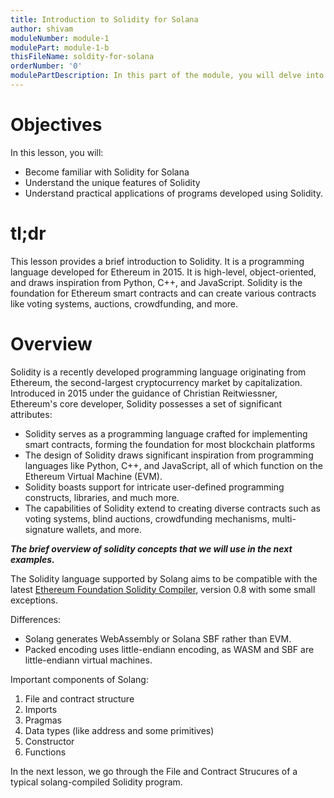 ```yaml
---
title: Introduction to Solidity for Solana
author: shivam
moduleNumber: module-1
modulePart: module-1-b
thisFileName: soldity-for-solana
orderNumber: '0'
modulePartDescription: In this part of the module, you will delve into the basics of the Solidity programming language, which is used for building Solana programs. You will take a deep dive into foundational Solidity for solana concepts.
---
```



# **Objectives**

In this lesson, you will:

- Become familiar with Solidity for Solana
- Understand the unique features of Solidity
- Understand practical applications of programs developed using Solidity.

# **tl;dr**

This lesson provides a brief introduction to Solidity. It is a programming language developed for Ethereum in 2015. It is high-level, object-oriented, and draws inspiration from Python, C++, and JavaScript. Solidity is the foundation for Ethereum smart contracts and can create various contracts like voting systems, auctions, crowdfunding, and more.

# **Overview**

Solidity is a recently developed programming language originating from Ethereum, the second-largest cryptocurrency market by capitalization. Introduced in 2015 under the guidance of Christian Reitwiessner, Ethereum's core developer, Solidity possesses a set of significant attributes:

- Solidity serves as a programming language crafted for implementing smart contracts, forming the foundation for most blockchain platforms
- The design of Solidity draws significant inspiration from programming languages like Python, C++, and JavaScript, all of which function on the Ethereum Virtual Machine (EVM).
- Solidity boasts support for intricate user-defined programming constructs, libraries, and much more.
- The capabilities of Solidity extend to creating diverse contracts such as voting systems, blind auctions, crowdfunding mechanisms, multi-signature wallets, and more.

***The brief overview of solidity concepts that we will use in the next examples.***

The Solidity language supported by Solang aims to be compatible with the latest [Ethereum Foundation Solidity Compiler](https://github.com/ethereum/solidity/), version 0.8 with some small exceptions.

Differences:

- Solang generates WebAssembly or Solana SBF rather than EVM.
- Packed encoding uses little-endiann encoding, as WASM and SBF are little-endiann virtual machines.

Important components of Solang:

1. File and contract structure
2. Imports
3. Pragmas
4. Data types (like address and some primitives)
5. Constructor
6. Functions

In the next lesson, we go through the File and Contract Strucures of a typical solang-compiled Solidity program.
